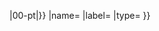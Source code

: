 <includeonly>{{OslTemplate:LabProcess/Object
|global=yes
|id={{#replace:{{#replace:{{PAGENAME}}|00-pi|}}|00-pt|}}{{{id_postfix}}}
|name={{{name|}}}
|label={{{label|}}}
|type={{{type|}}}
}}</includeonly>